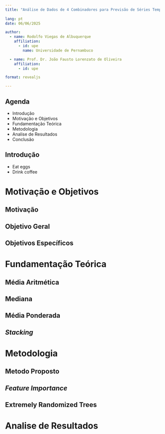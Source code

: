 ```yaml
---
title: "Análise de Dados de 4 Combinadores para Previsão de Séries Temporais"
 
lang: pt
date: 06/06/2025

author:
  - name: Rodolfo Viegas de Albuquerque
    affiliation:
      - id: upe
        name: Universidade de Pernambuco

  - name: Prof. Dr. João Fausto Lorenzato de Oliveira
    affiliation: 
      - id: upe

format: revealjs

---
```



## Agenda

- Introdução
- Motivação e Objetivos
- Fundamentação Teórica
- Metodologia
- Analise de Resultados
- Conclusão


## Introdução

- Eat eggs
- Drink coffee

# Motivação e Objetivos

## Motivação
## Objetivo Geral
## Objetivos Específicos








# Fundamentação Teórica

## Média Aritmética

## Mediana

## Média Ponderada

## *Stacking*


# Metodologia

## Metodo Proposto

## *Feature Importance*

## Extremely Randomized Trees

# Analise de Resultados